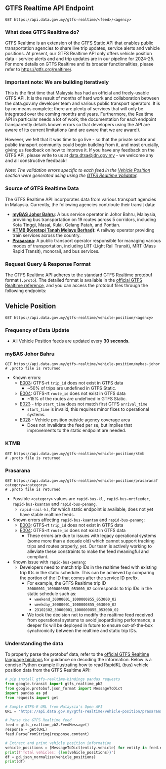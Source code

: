 
## GTFS Realtime API Endpoint

<Head>
  <title>GTFS Realtime - Malaysia's Official Open API</title>
</Head>

```http
GET https://api.data.gov.my/gtfs-realtime/<feed>/<agency>
```

### What does GTFS Realtime do?

GTFS Realtime is an extension of the [GTFS Static API](gtfs-static) that enables public transportation agencies to share live trip updates, service alerts and vehicle positions.
At present, our GTFS Realtime API only offers vehicle position data - service alerts and and trip updates are in our pipeline for 2024-25. For more details on GTFS Realtime and its broader functionalities, please refer to https://gtfs.org/realtime/.

### Important note: We are building iteratively

This is the first time that Malaysia has had an official and freely-usable GTFS API. It is the result of months of hard work and collaboration between the data.gov.my developer team and various public transport operators. It is by no means complete; there are plenty of services that will only be integrated over the coming months and years. Furthermore, the Realtime API in particular needs a lot of work; the documentation for each endpoint transparently details known errors so that developers using the API are aware of its current limitations (and are aware that we are aware!).

However, we felt that it was time to go live - so that the private sector and public transport community could begin building from it, and most crucially, giving us feedback on how to improve it.
If you have any feedback on the GTFS API, please write to us at data.dtsa@jdn.gov.my - we welcome any and all constructive feedback!

_Note: The validation errors specific to each feed in the [Vehicle Position](#vehicle-position) section were generated using using the [GTFS Realtime Validator](https://github.com/MobilityData/gtfs-realtime-validator)._

### Source of GTFS Realtime Data

The GTFS Realtime API incorporates data from various transport agencies in Malaysia. Currently, the following agencies contribute their transit data:

- [**myBAS Johor Bahru**](https://www.causewaylink.com.my/mybas/en/): A bus service operator in Johor Bahru, Malaysia, providing bus transportation on 19 routes across 5 corridors, including Kota Tinggi, Masai, Kulai, Gelang Patah, and Pontian.
- [**KTMB (Keretapi Tanah Melayu Berhad)**](https://www.ktmb.com.my/): A railway operator providing train services across the country.
- [**Prasarana**](https://myrapid.com.my/): A public transport operator responsible for managing various modes of transportation, including LRT (Light Rail Transit), MRT (Mass Rapid Transit), monorail, and bus services.

### Request Query & Response Format

The GTFS Realtime API adheres to the standard GTFS Realtime protobuf format (`.proto`).
The detailed format is available in the [official GTFS Realtime reference](https://gtfs.org/realtime/proto/), and you can access the protobuf files through the following endpoints:

## Vehicle Position

```http
GET https://api.data.gov.my/gtfs-realtime/vehicle-position/<agency>
```

### Frequency of Data Update

- All Vehicle Position feeds are updated every **30 seconds**.

### myBAS Johor Bahru

```http
GET https://api.data.gov.my/gtfs-realtime/vehicle-position/mybas-johor
# .proto file is returned
```

- Known errors:
  - [E003](https://github.com/MobilityData/gtfs-realtime-validator/blob/master/RULES.md#E003): GTFS-rt `trip_id` does not exist in GTFS data
    - ~50% of trips are undefined in GTFS Static.
  - [E004](https://github.com/MobilityData/gtfs-realtime-validator/blob/master/RULES.md#E004): GTFS-rt `route_id` does not exist in GTFS data
    - ~15% of the routes are undefined in GTFS Static.
  - [E023](https://github.com/MobilityData/gtfs-realtime-validator/blob/master/RULES.md#E023) - trip `start_time` does not match first GTFS `arrival_time`
    - `start_time` is invalid; this requires minor fixes to operational systems.
  - [E028](https://github.com/MobilityData/gtfs-realtime-validator/blob/master/RULES.md#E028) - Vehicle position outside agency coverage area
    - Does not invalidate the feed per se, but implies that improvements to the static endpoint are needed.

### KTMB

```http
GET https://api.data.gov.my/gtfs-realtime/vehicle-position/ktmb
# .proto file is returned
```

### Prasarana

```http
GET https://api.data.gov.my/gtfs-realtime/vehicle-position/prasarana?category=<category>
# .proto file is returned
```

- Possible `<category>` values are `rapid-bus-kl` , `rapid-bus-mrtfeeder`, `rapid-bus-kuantan` and `rapid-bus-penang`.
  - `rapid-rail-kl`, for which static endpoint is available, does not yet have stable realtime feeds.
- Known errors affecting `rapid-bus-kuantan` and `rapid-bus-penang`:
  - [E003](https://github.com/MobilityData/gtfs-realtime-validator/blob/master/RULES.md#E003): GTFS-rt `trip_id` does not exist in GTFS data
  - [E004](https://github.com/MobilityData/gtfs-realtime-validator/blob/master/RULES.md#E004): GTFS-rt `route_id` does not exist in GTFS data
    - These errors are due to issues with legacy operational systems (some more than a decade old) which cannot support tracking trips and routes properly, yet. Our team is actively working to alleviate these constraints to make the feed meaningful and compliant.
- Known issue with `rapid-bus-penang`:
  - Developers need to match trip IDs in the realtime feed with existing trip IDs in the static schedule. This can be achieved by comparing the portion of the ID that comes after the service ID prefix.
    - For example, the GTFS Realtime trip ID `30000001_1000000855_053000_02` corresponds to trip IDs in the static schedule such as:
      - `weekend_30000001_1000000855_053000_02`
      - `weekday_30000001_1000000855_053000_02`
      - `23102302_30000001_1000000855_053000_02`
    - We took the decision not to modify the realtime feed received from operational systems to avoid jeopardising performance; a deeper fix will be deployed in future to ensure out-of-the-box synchronicity between the realtime and static trip IDs.

### Understanding the data

To properly parse the protobuf data, refer to the [official GTFS Realtime language bindings](https://gtfs.org/realtime/language-bindings/)
for guidance on decoding the information.
Below is a concise Python example illustrating how to read RapidKL (bus) vehicle position data from the GTFS Realtime API:

```python
# pip install gtfs-realtime-bindings pandas requests
from google.transit import gtfs_realtime_pb2
from google.protobuf.json_format import MessageToDict
import pandas as pd
from requests import get

# Sample GTFS-R URL from Malaysia's Open API
URL = 'https://api.data.gov.my/gtfs-realtime/vehicle-position/prasarana?category=rapid-bus-kl'

# Parse the GTFS Realtime feed
feed = gtfs_realtime_pb2.FeedMessage()
response = get(URL)
feed.ParseFromString(response.content)

# Extract and print vehicle position information
vehicle_positions = [MessageToDict(entity.vehicle) for entity in feed.entity]
print(f'Total vehicles: {len(vehicle_positions)}')
df = pd.json_normalize(vehicle_positions)
print(df)
```
